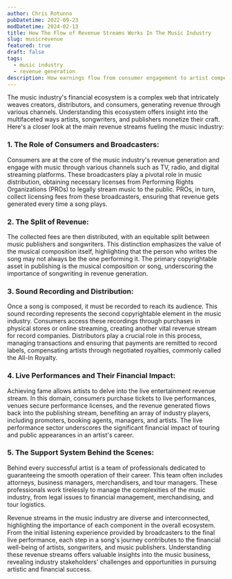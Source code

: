 ```yaml
---
author: Chris Rotunno
pubDatetime: 2022-09-23
modDatetime: 2024-02-13
title: How The Flow of Revenue Streams Works In The Music Industry
slug: musicrevenue
featured: true
draft: false
tags:
  - music industry
  - revenue generation
description: How earnings flow from consumer engagement to artist compensation across publishing, recording, and live performances.
---
```


The music industry's financial ecosystem is a complex web that intricately weaves creators, distributors, and consumers, generating revenue through various channels. Understanding this ecosystem offers insight into the multifaceted ways artists, songwriters, and publishers monetize their craft. Here's a closer look at the main revenue streams fueling the music industry:

### 1. The Role of Consumers and Broadcasters:

Consumers are at the core of the music industry's revenue generation and engage with music through various channels such as TV, radio, and digital streaming platforms. These broadcasters play a pivotal role in music distribution, obtaining necessary licenses from Performing Rights Organizations (PROs) to legally stream music to the public. PROs, in turn, collect licensing fees from these broadcasters, ensuring that revenue gets generated every time a song plays.

### 2. The Split of Revenue:

The collected fees are then distributed, with an equitable split between music publishers and songwriters. This distinction emphasizes the value of the musical composition itself, highlighting that the person who writes the song may not always be the one performing it. The primary copyrightable asset in publishing is the musical composition or song, underscoring the importance of songwriting in revenue generation.

### 3. Sound Recording and Distribution:

Once a song is composed, it must be recorded to reach its audience. This sound recording represents the second copyrightable element in the music industry. Consumers access these recordings through purchases in physical stores or online streaming, creating another vital revenue stream for record companies. Distributors play a crucial role in this process, managing transactions and ensuring that payments are remitted to record labels, compensating artists through negotiated royalties, commonly called the All-In Royalty.

### 4. Live Performances and Their Financial Impact:

Achieving fame allows artists to delve into the live entertainment revenue stream. In this domain, consumers purchase tickets to live performances, venues secure performance licenses, and the revenue generated flows back into the publishing stream, benefiting an array of industry players, including promoters, booking agents, managers, and artists. The live performance sector underscores the significant financial impact of touring and public appearances in an artist's career.

### 5. The Support System Behind the Scenes:

Behind every successful artist is a team of professionals dedicated to guaranteeing the smooth operation of their career. This team often includes attorneys, business managers, merchandisers, and tour managers. These professionals work tirelessly to manage the complexities of the music industry, from legal issues to financial management, merchandising, and tour logistics.

Revenue streams in the music industry are diverse and interconnected, highlighting the importance of each component in the overall ecosystem. From the initial listening experience provided by broadcasters to the final live performance, each step in a song's journey contributes to the financial well-being of artists, songwriters, and music publishers. Understanding these revenue streams offers valuable insights into the music business, revealing industry stakeholders' challenges and opportunities in pursuing artistic and financial success.

